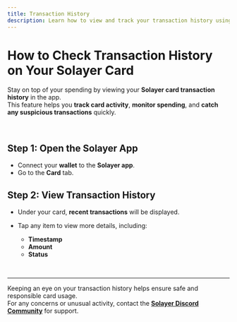 ```yaml
---
title: Transaction History
description: Learn how to view and track your transaction history using the Solayer app.
---
```


# How to Check Transaction History on Your Solayer Card

Stay on top of your spending by viewing your **Solayer card transaction history** in the app.  
This feature helps you **track card activity**, **monitor spending**, and **catch any suspicious transactions** quickly.

<br/>

## Step 1: Open the Solayer App

- Connect your **wallet** to the **Solayer app**.  
- Go to the **Card** tab.

## Step 2: View Transaction History

- Under your card, **recent transactions** will be displayed.  
- Tap any item to view more details, including:

  - **Timestamp**  
  - **Amount**  
  - **Status**

<br/>

---

Keeping an eye on your transaction history helps ensure safe and responsible card usage.  
For any concerns or unusual activity, contact the **[Solayer Discord Community](https://discord.gg/solayer)** for support.
